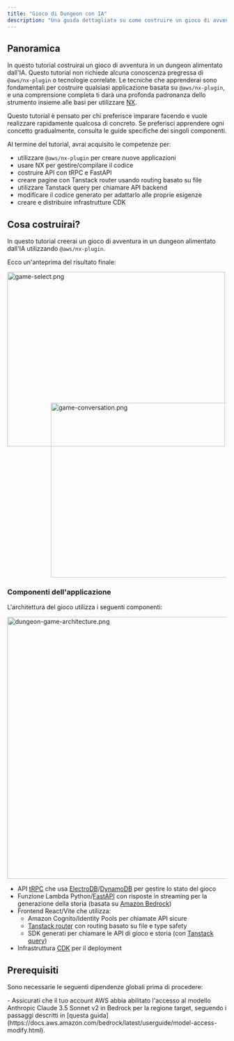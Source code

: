 ```yaml
---
title: "Gioco di Dungeon con IA"
description: "Una guida dettagliata su come costruire un gioco di avventura dungeon basato su IA utilizzando il plugin @aws/nx-plugin."
---
```





## Panoramica

In questo tutorial costruirai un gioco di avventura in un dungeon alimentato dall'IA. Questo tutorial non richiede alcuna conoscenza pregressa di `@aws/nx-plugin` o tecnologie correlate. Le tecniche che apprenderai sono fondamentali per costruire qualsiasi applicazione basata su `@aws/nx-plugin`, e una comprensione completa ti darà una profonda padronanza dello strumento insieme alle basi per utilizzare [NX](https://nx.dev/).

<Aside>Questo tutorial è pensato per chi preferisce imparare facendo e vuole realizzare rapidamente qualcosa di concreto. Se preferisci apprendere ogni concetto gradualmente, consulta le guide specifiche dei singoli componenti.</Aside>

Al termine del tutorial, avrai acquisito le competenze per:

- utilizzare `@aws/nx-plugin` per creare nuove applicazioni
- usare NX per gestire/compilare il codice
- costruire API con tRPC e FastAPI
- creare pagine con Tanstack router usando routing basato su file
- utilizzare Tanstack query per chiamare API backend
- modificare il codice generato per adattarlo alle proprie esigenze
- creare e distribuire infrastrutture CDK

## Cosa costruirai?

In questo tutorial creerai un gioco di avventura in un dungeon alimentato dall'IA utilizzando `@aws/nx-plugin`.

Ecco un'anteprima del risultato finale:

<Image src={gameSelectPng} alt="game-select.png" width="500" height="400" />
<div style="margin-top: -100px; margin-left: 100px;">
<Image src={gameConversationPng} alt="game-conversation.png" width="500" height="400" />
</div>

### Componenti dell'applicazione

L'architettura del gioco utilizza i seguenti componenti:

<Image class="white-bg" src={dungeonAdventureArchitecturePng} alt="dungeon-game-architecture.png" width="800" height="600" />

- API [tRPC](https://trpc.io/) che usa [ElectroDB](https://electrodb.dev/)/[DynamoDB](https://aws.amazon.com/dynamodb/) per gestire lo stato del gioco
- Funzione Lambda Python/[FastAPI](https://fastapi.tiangolo.com/) con risposte in streaming per la generazione della storia (basata su [Amazon Bedrock](https://aws.amazon.com/bedrock/))
- Frontend React/Vite che utilizza:
  - Amazon Cognito/Identity Pools per chiamate API sicure
  - [Tanstack router](https://tanstack.com/router/latest) con routing basato su file e type safety
  - SDK generati per chiamare le API di gioco e storia (con [Tanstack query](https://tanstack.com/query/latest))
- Infrastruttura [CDK](https://docs.aws.amazon.com/cdk/v2/guide/home.html) per il deployment

## Prerequisiti

Sono necessarie le seguenti dipendenze globali prima di procedere:

<Snippet name="prerequisites" />
- Assicurati che il tuo account AWS abbia abilitato l'accesso al modello Anthropic Claude 3.5 Sonnet v2 in Bedrock per la regione target, seguendo i passaggi descritti in [questa guida](https://docs.aws.amazon.com/bedrock/latest/userguide/model-access-modify.html).